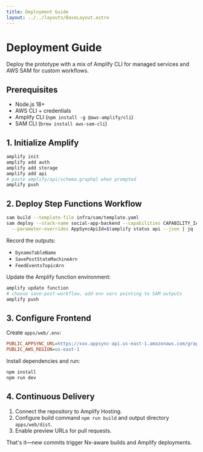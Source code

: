 ```yaml
---
title: Deployment Guide
layout: ../../layouts/BaseLayout.astro
---
```


# Deployment Guide

Deploy the prototype with a mix of Amplify CLI for managed services and AWS SAM for custom workflows.

## Prerequisites

- Node.js 18+
- AWS CLI + credentials
- Amplify CLI (`npm install -g @aws-amplify/cli`)
- SAM CLI (`brew install aws-sam-cli`)

## 1. Initialize Amplify

```bash
amplify init
amplify add auth
amplify add storage
amplify add api
# paste amplify/api/schema.graphql when prompted
amplify push
```

## 2. Deploy Step Functions Workflow

```bash
sam build --template-file infra/sam/template.yaml
sam deploy --stack-name social-app-backend --capabilities CAPABILITY_IAM \
  --parameter-overrides AppSyncApiId=$(amplify status api --json | jq -r '.resources[0].serviceMetadata.apiId')
```

Record the outputs:

- `DynamoTableName`
- `SavePostStateMachineArn`
- `FeedEventsTopicArn`

Update the Amplify function environment:

```bash
amplify update function
# choose save-post-workflow, add env vars pointing to SAM outputs
amplify push
```

## 3. Configure Frontend

Create `apps/web/.env`:

```ini
PUBLIC_APPSYNC_URL=https://xxx.appsync-api.us-east-1.amazonaws.com/graphql
PUBLIC_AWS_REGION=us-east-1
```

Install dependencies and run:

```bash
npm install
npm run dev
```

## 4. Continuous Delivery

1. Connect the repository to Amplify Hosting.
2. Configure build command `npm run build` and output directory `apps/web/dist`.
3. Enable preview URLs for pull requests.

That's it—new commits trigger Nx-aware builds and Amplify deployments.
